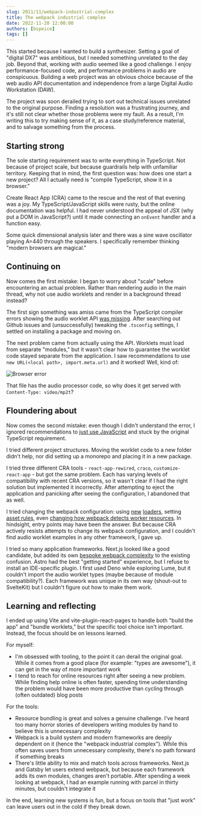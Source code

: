 ```yaml
---
slug: 2011/11/webpack-industrial-complex
title: The webpack industrial complex
date: 2022-11-20 12:00:00
authors: [bspeice]
tags: []
---
```


This started because I wanted to build a synthesizer. Setting a goal of "digital DX7" was ambitious, but I needed something unrelated to the day job. Beyond that, working with audio seemed like a good challenge. I enjoy performance-focused code, and performance problems in audio are conspicuous. Building a web project was an obvious choice because of the web audio API documentation and independence from a large Digital Audio Workstation (DAW).

The project was soon derailed trying to sort out technical issues unrelated to the original purpose. Finding a resolution was a frustrating journey, and it's still not clear whether those problems were my fault. As a result, I'm writing this to try making sense of it, as a case study/reference material, and to salvage something from the process.

## Starting strong

The sole starting requirement was to write everything in TypeScript. Not because of project scale, but because guardrails help with unfamiliar territory. Keeping that in mind, the first question was: how does one start a new project? All I actually need is "compile TypeScript, show it in a browser."

Create React App (CRA) came to the rescue and the rest of that evening was a joy. My TypeScript/JavaScript skills were rusty, but the online documentation was helpful. I had never understood the appeal of JSX (why put a DOM in JavaScript?) until it made connecting an `onEvent` handler and a function easy.

Some quick dimensional analysis later and there was a sine wave oscillator playing A=440 through the speakers. I specifically remember thinking "modern browsers are magical."

## Continuing on

Now comes the first mistake: I began to worry about "scale" before encountering an actual problem. Rather than rendering audio in the main thread, why not use audio worklets and render in a background thread instead?

The first sign something was amiss came from the TypeScript compiler errors showing the audio worklet API [was missing](https://github.com/microsoft/TypeScript/issues/28308). After searching out Github issues and (unsuccessfully) tweaking the `.tsconfig` settings, I settled on installing a package and moving on.

The next problem came from actually using the API. Worklets must load from separate "modules," but it wasn't clear how to guarantee the worklet code stayed separate from the application. I saw recommendations to use `new URL(<local path>, import.meta.url)` and it worked! Well, kind of:

![Browser error](./video_mp2t.png)

That file has the audio processor code, so why does it get served with `Content-Type: video/mp2t`?

## Floundering about

Now comes the second mistake: even though I didn't understand the error, I ignored recommendations to [just use JavaScript](https://hackernoon.com/implementing-audioworklets-with-react-8a80a470474) and stuck by the original TypeScript requirement.

I tried different project structures. Moving the worklet code to a new folder didn't help, nor did setting up a monorepo and placing it in a new package.

I tried three different CRA tools - `react-app-rewired`, `craco`, `customize-react-app` - but got the same problem. Each has varying levels of compatibility with recent CRA versions, so it wasn't clear if I had the right solution but implemented it incorrectly. After attempting to eject the application and panicking after seeing the configuration, I abandoned that as well.

I tried changing the webpack configuration: using [new](https://github.com/webpack/webpack/issues/11543#issuecomment-917673256) [loaders](https://github.com/popelenkow/worker-url), setting [asset rules](https://github.com/webpack/webpack/discussions/14093#discussioncomment-1257149), even [changing how webpack detects worker resources](https://github.com/webpack/webpack/issues/11543#issuecomment-826897590). In hindsight, entry points may have been the answer. But because CRA actively resists attempts to change its webpack configuration, and I couldn't find audio worklet examples in any other framework, I gave up.

I tried so many application frameworks. Next.js looked like a good candidate, but added its own [bespoke webpack complexity](https://github.com/vercel/next.js/issues/24907) to the existing confusion. Astro had the best "getting started" experience, but I refuse to install an IDE-specific plugin. I first used Deno while exploring Lume, but it couldn't import the audio worklet types (maybe because of module compatibility?). Each framework was unique in its own way (shout-out to SvelteKit) but I couldn't figure out how to make them work.

## Learning and reflecting

I ended up using Vite and vite-plugin-react-pages to handle both "build the app" and "bundle worklets," but the specific tool choice isn't important. Instead, the focus should be on lessons learned.

For myself:

- I'm obsessed with tooling, to the point it can derail the original goal. While it comes from a good place (for example: "types are awesome"), it can get in the way of more important work
- I tend to reach for online resources right after seeing a new problem. While finding help online is often faster, spending time understanding the problem would have been more productive than cycling through (often outdated) blog posts

For the tools:

- Resource bundling is great and solves a genuine challenge. I've heard too many horror stories of developers writing modules by hand to believe this is unnecessary complexity
- Webpack is a build system and modern frameworks are deeply dependent on it (hence the "webpack industrial complex"). While this often saves users from unnecessary complexity, there's no path forward if something breaks
- There's little ability to mix and match tools across frameworks. Next.js and Gatsby let users extend webpack, but because each framework adds its own modules, changes aren't portable. After spending a week looking at webpack, I had an example running with parcel in thirty minutes, but couldn't integrate it

In the end, learning new systems is fun, but a focus on tools that "just work" can leave users out in the cold if they break down.
